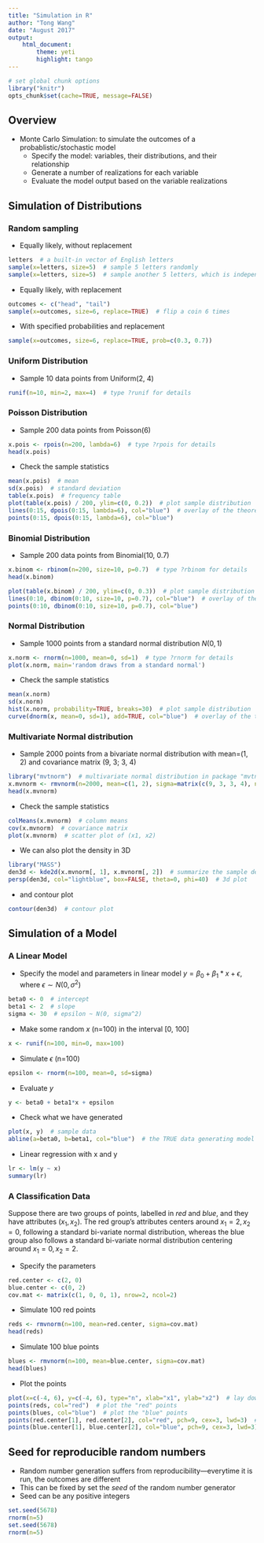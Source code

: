 ```yaml
---
title: "Simulation in R"
author: "Tong Wang"
date: "August 2017"
output:
    html_document:
        theme: yeti
        highlight: tango
---
```



<!--



---
title: "Simulation in R"
author: "Tong Wang"
date: "July 2016"
output:
    ioslides_presentation:
        css: ./RTutorial.css
        fig_width: 5
        fig_height: 4.5
---
-->

```r
# set global chunk options
library("knitr")
opts_chunk$set(cache=TRUE, message=FALSE)
```


## Overview

- Monte Carlo Simulation: to simulate the outcomes of a probablistic/stochastic model
    - Specify the model: variables, their distributions, and their relationship
    - Generate a number of realizations for each variable
    - Evaluate the model output based on the variable realizations

    
## Simulation of Distributions

### Random sampling
- Equally likely, without replacement
```r
letters  # a built-in vector of English letters
sample(x=letters, size=5)  # sample 5 letters randomly
sample(x=letters, size=5)  # sample another 5 letters, which is independent of the previous sample
```


- Equally likely, with replacement
```r
outcomes <- c("head", "tail")
sample(x=outcomes, size=6, replace=TRUE)  # flip a coin 6 times
```


- With specified probabilities and replacement
```r
sample(x=outcomes, size=6, replace=TRUE, prob=c(0.3, 0.7))
```

### Uniform Distribution
- Sample 10 data points from Uniform(2, 4)
```r
runif(n=10, min=2, max=4)  # type ?runif for details
```


### Poisson Distribution
-  Sample 200 data points from Poisson(6)
```r
x.pois <- rpois(n=200, lambda=6)  # type ?rpois for details
head(x.pois)
```

- Check the sample statistics
```r
mean(x.pois)  # mean
sd(x.pois)  # standard deviation
table(x.pois)  # frequency table
plot(table(x.pois) / 200, ylim=c(0, 0.2))  # plot sample distribution
lines(0:15, dpois(0:15, lambda=6), col="blue")  # overlay of the theoretical distribution
points(0:15, dpois(0:15, lambda=6), col="blue")
```


### Binomial Distribution
-  Sample 200 data points from Binomial(10, 0.7)
```r
x.binom <- rbinom(n=200, size=10, p=0.7)  # type ?rbinom for details
head(x.binom)

plot(table(x.binom) / 200, ylim=c(0, 0.3))  # plot sample distribution
lines(0:10, dbinom(0:10, size=10, p=0.7), col="blue")  # overlay of the theoretical distribution
points(0:10, dbinom(0:10, size=10, p=0.7), col="blue")
```


### Normal Distribution
- Sample 1000 points from a standard normal distribution $N(0, 1)$
```r
x.norm <- rnorm(n=1000, mean=0, sd=1)  # type ?rnorm for details
plot(x.norm, main='random draws from a standard normal')
```

- Check the sample statistics
```r
mean(x.norm)
sd(x.norm)
hist(x.norm, probability=TRUE, breaks=30)  # plot sample distribution
curve(dnorm(x, mean=0, sd=1), add=TRUE, col="blue")  # overlay of the theoretical distribution
```


### Multivariate Normal distribution
- Sample 2000 points from a bivariate normal distribution with mean=(1, 2) and covariance matrix (9, 3; 3, 4)
```r
library("mvtnorm")  # multivariate normal distribution in package "mvtnorm"
x.mvnorm <- rmvnorm(n=2000, mean=c(1, 2), sigma=matrix(c(9, 3, 3, 4), nrow=2, ncol=2))  # type ?rmvnorm for details
head(x.mvnorm)
```

- Check the sample statistics
```r
colMeans(x.mvnorm)  # column means
cov(x.mvnorm)  # covariance matrix
plot(x.mvnorm)  # scatter plot of (x1, x2)
```

- We can also plot the density in 3D
```r
library("MASS")
den3d <- kde2d(x.mvnorm[, 1], x.mvnorm[, 2])  # summarize the sample density
persp(den3d, col="lightblue", box=FALSE, theta=0, phi=40)  # 3d plot
```

- and contour plot
```r
contour(den3d)  # contour plot
```


## Simulation of a Model
### A Linear Model
- Specify the model and parameters in linear model $y = \beta_0 + \beta_1 * x + \epsilon$, where $\epsilon \sim N(0, \sigma^2)$
```r
beta0 <- 0  # intercept
beta1 <- 2  # slope
sigma <- 30  # epsilon ~ N(0, sigma^2)
```
- Make some random $x$ (n=100) in the interval [0, 100]
```r
x <- runif(n=100, min=0, max=100)
```
- Simulate $\epsilon$ (n=100)
```r
epsilon <- rnorm(n=100, mean=0, sd=sigma)
```
- Evaluate $y$
```r
y <- beta0 + beta1*x + epsilon
```

- Check what we have generated
```r
plot(x, y)  # sample data
abline(a=beta0, b=beta1, col="blue")  # the TRUE data generating model
```

- Linear regression with x and y
```r
lr <- lm(y ~ x)
summary(lr)
```

### A Classification Data
Suppose there are two groups of points, labelled in *red* and *blue*, and they have attributes $(x_1, x_2)$. The red group's attributes centers around $x_1=2, x_2=0$, following a standard bi-variate normal distribution, whereas the blue group also follows a standard bi-variate normal distribution centering around $x_1=0, x_2=2$.

- Specify the parameters
```r
red.center <- c(2, 0)
blue.center <- c(0, 2)
cov.mat <- matrix(c(1, 0, 0, 1), nrow=2, ncol=2)
```

- Simulate 100 red points
```r
reds <- rmvnorm(n=100, mean=red.center, sigma=cov.mat)
head(reds)
```

- Simulate 100 blue points
```r
blues <- rmvnorm(n=100, mean=blue.center, sigma=cov.mat)
head(blues)
```

- Plot the points
```r
plot(x=c(-4, 6), y=c(-4, 6), type="n", xlab="x1", ylab="x2")  # lay down the canvas of proper size
points(reds, col="red")  # plot the "red" points
points(blues, col="blue")  # plot the "blue" points
points(red.center[1], red.center[2], col="red", pch=9, cex=3, lwd=3)  # center for "red"
points(blue.center[1], blue.center[2], col="blue", pch=9, cex=3, lwd=3)  # center for "blue"
```


## Seed for reproducible random numbers
- Random number generation suffers from reproducibility---everytime it is run, the outcomes are different
- This can be fixed by set the *seed* of the random number generator
- Seed can be any positive integers
```r
set.seed(5678)
rnorm(n=5)
set.seed(5678)
rnorm(n=5)
```